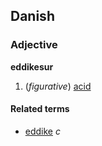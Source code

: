 ==Danish==
===Adjective===
'''eddikesur'''

# (''figurative'') [[acid]]

====Related terms====
*[[eddike]] ''c''